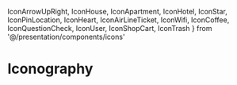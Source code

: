   IconArrowUpRight,
  IconHouse,
  IconApartment,
  IconHotel,
  IconStar,
  IconPinLocation,
  IconHeart,
  IconAirLineTicket,
  IconWifi,
  IconCoffee,
  IconQuestionCheck,
  IconUser,
  IconShopCart,
  IconTrash
} from '@/presentation/components/icons'

<Meta title="Icons/Iconography"/>

# Iconography

<IconGallery>
  <IconItem name="ArrowUpRight">
    <IconArrowUpRight color="black"/>
  </IconItem>

  <IconItem name="House">
    <IconHouse color="black"/>
  </IconItem>

  <IconItem name="Apartment">
    <IconApartment color="black"/>
  </IconItem>

  <IconItem name="Hotel">
    <IconHotel color="black"/>
  </IconItem>

  <IconItem name="Star">
    <IconStar color="orange"/>
  </IconItem>

  <IconItem name="Pin Location">
    <IconPinLocation color="black"/>
  </IconItem>

  <IconItem name="Heart">
    <IconHeart color="black"/>
  </IconItem>

  <IconItem name="AirLine Ticket">
    <IconAirLineTicket color="black"/>
  </IconItem>

  <IconItem name="Wifi">
    <IconWifi color="black"/>
  </IconItem>

  <IconItem name="Coffee">
    <IconCoffee color="black"/>
  </IconItem>

  <IconItem name="QuestionCheck">
    <IconQuestionCheck color="black"/>
  </IconItem>

  <IconItem name="User">
    <IconUser color="black"/>
  </IconItem>

  <IconItem name="ShopCart">
    <IconShopCart color="black"/>
  </IconItem>

  <IconItem name="Trash">
    <IconTrash color="black"/>
  </IconItem>
</IconGallery>

